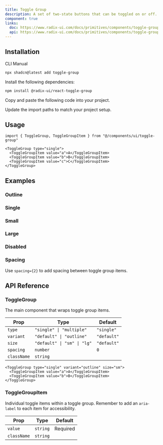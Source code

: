 ```yaml
---
title: Toggle Group
description: A set of two-state buttons that can be toggled on or off.
component: true
links:
  doc: https://www.radix-ui.com/docs/primitives/components/toggle-group
  api: https://www.radix-ui.com/docs/primitives/components/toggle-group#api-reference
---
```


<ComponentPreview name="toggle-group-spacing" />

## Installation

<CodeTabs>

<TabsList>
  <TabsTrigger value="cli">CLI</TabsTrigger>
  <TabsTrigger value="manual">Manual</TabsTrigger>
</TabsList>
<TabsContent value="cli">

```bash
npx shadcn@latest add toggle-group
```

</TabsContent>

<TabsContent value="manual">

<Steps>

<Step>Install the following dependencies:</Step>

```bash
npm install @radix-ui/react-toggle-group
```

<Step>Copy and paste the following code into your project.</Step>

<ComponentSource name="toggle-group" title="components/ui/toggle-group.tsx" />

<Step>Update the import paths to match your project setup.</Step>

</Steps>

</TabsContent>

</CodeTabs>

## Usage

```tsx
import { ToggleGroup, ToggleGroupItem } from "@/components/ui/toggle-group"
```

```tsx
<ToggleGroup type="single">
  <ToggleGroupItem value="a">A</ToggleGroupItem>
  <ToggleGroupItem value="b">B</ToggleGroupItem>
  <ToggleGroupItem value="c">C</ToggleGroupItem>
</ToggleGroup>
```

## Examples

### Outline

<ComponentPreview
  name="toggle-group-outline"
  description="A toggle group using the outline variant."
/>

### Single

<ComponentPreview
  name="toggle-group-single"
  description="A toggle group with single selection."
/>

### Small

<ComponentPreview
  name="toggle-group-sm"
  description="A toggle group using the small size."
/>

### Large

<ComponentPreview
  name="toggle-group-lg"
  description="A toggle group using the large size."
/>

### Disabled

<ComponentPreview
  name="toggle-group-disabled"
  description="A disabled toggle group."
/>

### Spacing

Use `spacing={2}` to add spacing between toggle group items.

<ComponentPreview
  name="toggle-group-spacing"
  description="A toggle group with spacing."
/>

## API Reference

### ToggleGroup

The main component that wraps toggle group items.

| Prop        | Type                        | Default     |
| ----------- | --------------------------- | ----------- |
| `type`      | `"single" \| "multiple"`    | `"single"`  |
| `variant`   | `"default" \| "outline"`    | `"default"` |
| `size`      | `"default" \| "sm" \| "lg"` | `"default"` |
| `spacing`   | `number`                    | `0`         |
| `className` | `string`                    |             |

```tsx
<ToggleGroup type="single" variant="outline" size="sm">
  <ToggleGroupItem value="a">A</ToggleGroupItem>
  <ToggleGroupItem value="b">B</ToggleGroupItem>
</ToggleGroup>
```

### ToggleGroupItem

Individual toggle items within a toggle group. Remember to add an `aria-label` to each item for accessibility.

| Prop        | Type     | Default  |
| ----------- | -------- | -------- |
| `value`     | `string` | Required |
| `className` | `string` |          |
